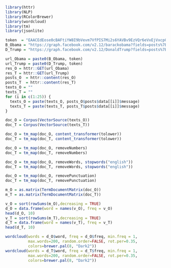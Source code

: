 ```r
library(httr)
library(NLP)
library(RColorBrewer)
library(wordcloud)
library(tm)
library(jsonlite)
```

```r
token  = "EAACEdEose0cBAFtiYW8I9bVevm7VfPIS7Mi2s6YAVBv9EzVQr6eVxEjVxcp0JUD0tVdqVyaQEn3hDwes5eUQJuXA25X5ZB9fBSliQ1ZCv3eO3GerCniENGijmZAMSQ3rDwkz3SJ7qZAASVoZAXl7OV8igG370ZC4zdAm7ZCDlErptAmgrZBjiio2XSnexiWDqFlWYLbugO78GH1ZBKL3nEhpRrSJi0pb4Ye8ZD"
B_Obama = "https://graph.facebook.com/v2.12/barackobama?fields=posts%7Bmessage%7D&access_token="
D_Trump = "https://graph.facebook.com/v2.12/DonaldTrump?fields=posts%7Bmessage%7D&access_token="
```

```r
url_Obama = paste0(B_Obama, token)
url_Trump = paste0(D_Trump, token)
res_O = httr::GET(url_Obama)
res_T = httr::GET(url_Trump)
posts_O  = httr::content(res_O)
posts_T  = httr::content(res_T)
texts_O = ""
texts_T = ""
for (i in c(1:25)) {
  texts_O = paste(texts_O, posts_O$posts$data[[i]]$message)
  texts_T = paste(texts_T, posts_T$posts$data[[i]]$message)
}
```

```r
doc_O = Corpus(VectorSource(texts_O))
doc_T = Corpus(VectorSource(texts_T))

doc_O = tm_map(doc_O, content_transformer(tolower))
doc_T = tm_map(doc_T, content_transformer(tolower))

doc_O = tm_map(doc_O, removeNumbers)
doc_T = tm_map(doc_T, removeNumbers)

doc_O = tm_map(doc_O, removeWords, stopwords("english"))
doc_T = tm_map(doc_T, removeWords, stopwords("english"))

doc_O = tm_map(doc_O, removePunctuation)
doc_T = tm_map(doc_T, removePunctuation)
```

```r
m_O = as.matrix(TermDocumentMatrix(doc_O))
m_T = as.matrix(TermDocumentMatrix(doc_T))

v_O = sort(rowSums(m_O),decreasing = TRUE)
d_O = data.frame(word = names(v_O), freq = v_O)
head(d_O, 10)
v_T = sort(rowSums(m_T),decreasing = TRUE)
d_T = data.frame(word = names(v_T), freq = v_T)
head(d_T, 10)

wordcloud(words = d_O$word, freq = d_O$freq, min.freq = 1,
          max.words=200, random.order=FALSE, rot.per=0.35, 
          colors=brewer.pal(8, "Dark2"))
wordcloud(words = d_T$word, freq = d_T$freq, min.freq = 1,
          max.words=200, random.order=FALSE, rot.per=0.35, 
          colors=brewer.pal(8, "Dark2"))
```